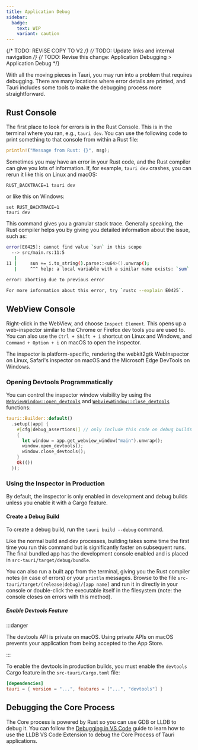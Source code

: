 ```yaml
---
title: Application Debug
sidebar:
  badge: 
    text: WIP
    variant: caution
---
```


{/* TODO: REVISE COPY TO V2 */}
{/* TODO: Update links and internal navigation */}
{/* TODO: Revise this change: Application Debugging > Application Debug */}


With all the moving pieces in Tauri, you may run into a problem that requires debugging. There are many locations where error details are printed, and Tauri includes some tools to make the debugging process more straightforward.

## Rust Console

The first place to look for errors is in the Rust Console. This is in the terminal where you ran, e.g., `tauri dev`. You can use the following code to print something to that console from within a Rust file:

```rust
println!("Message from Rust: {}", msg);
```

Sometimes you may have an error in your Rust code, and the Rust compiler can give you lots of information. If, for example, `tauri dev` crashes, you can rerun it like this on Linux and macOS:

```shell
RUST_BACKTRACE=1 tauri dev
```

or like this on Windows:

```shell
set RUST_BACKTRACE=1
tauri dev
```

This command gives you a granular stack trace. Generally speaking, the Rust compiler helps you by
giving you detailed information about the issue, such as:

```bash
error[E0425]: cannot find value `sun` in this scope
  --> src/main.rs:11:5
   |
11 |     sun += i.to_string().parse::<u64>().unwrap();
   |     ^^^ help: a local variable with a similar name exists: `sum`

error: aborting due to previous error

For more information about this error, try `rustc --explain E0425`.
```

## WebView Console

Right-click in the WebView, and choose `Inspect Element`. This opens up a web-inspector similar to the Chrome or Firefox dev tools you are used to.
You can also use the `Ctrl + Shift + i` shortcut on Linux and Windows, and `Command + Option + i` on macOS to open the inspector.

The inspector is platform-specific, rendering the webkit2gtk WebInspector on Linux, Safari's inspector on macOS and the Microsoft Edge DevTools on Windows.

### Opening Devtools Programmatically

You can control the inspector window visibility by using the [`WebviewWindow::open_devtools`] and [`WebviewWindow::close_devtools`] functions:

```rust
tauri::Builder::default()
  .setup(|app| {
    #[cfg(debug_assertions)] // only include this code on debug builds
    {
      let window = app.get_webview_window("main").unwrap();
      window.open_devtools();
      window.close_devtools();
    }
    Ok(())
  });
```

### Using the Inspector in Production

By default, the inspector is only enabled in development and debug builds unless you enable it with a Cargo feature.

#### Create a Debug Build

To create a debug build, run the `tauri build --debug` command.

<CommandTabs
	npm="npm run tauri build -- --debug"
	yarn="yarn tauri build --debug"
	pnpm="pnpm tauri build --debug"
	cargo="cargo tauri build --debug"
/>

Like the normal build and dev processes, building takes some time the first time you run this command but is significantly faster on subsequent runs.
The final bundled app has the development console enabled and is placed in `src-tauri/target/debug/bundle`.

You can also run a built app from the terminal, giving you the Rust compiler notes (in case of errors) or your `println` messages. Browse to the file `src-tauri/target/(release|debug)/[app name]` and run it in directly in your console or double-click the executable itself in the filesystem (note: the console closes on errors with this method).

##### Enable Devtools Feature

:::danger

The devtools API is private on macOS. Using private APIs on macOS prevents your application from being accepted to the App Store.

:::

To enable the devtools in production builds, you must enable the `devtools` Cargo feature in the `src-tauri/Cargo.toml` file:

```toml
[dependencies]
tauri = { version = "...", features = ["...", "devtools"] }
```

## Debugging the Core Process

The Core process is powered by Rust so you can use GDB or LLDB to debug it. You can follow the [Debugging in VS Code] guide to learn how to use the LLDB VS Code Extension to debug the Core Process of Tauri applications.

[debugging in vs code]: /guides/debug/vs-code
[`WebviewWindow::open_devtools`]: https://docs.rs/tauri/2.0.0-beta/tauri/webview/struct.WebviewWindow.html#method.open_devtools
[`WebviewWindow::close_devtools`]: https://docs.rs/tauri/2.0.0-beta/tauri/webview/struct.WebviewWindow.html#method.close_devtools
